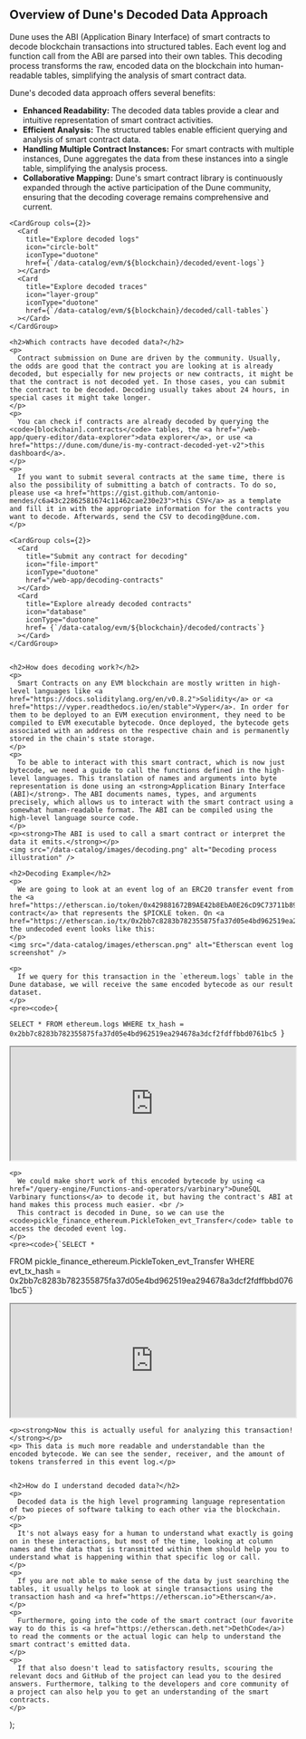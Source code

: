   <div>
    <h2>Overview of Dune's Decoded Data Approach</h2>
    <p>
      Dune uses the ABI (Application Binary Interface) of smart contracts to decode blockchain transactions into structured tables. Each event log and function call from the ABI are parsed into their own tables. This decoding process transforms the raw, encoded data on the blockchain into human-readable tables, simplifying the analysis of smart contract data.
    </p>
    <p>Dune's decoded data approach offers several benefits:</p>
    <ul>
      <li><strong>Enhanced Readability:</strong> The decoded data tables provide a clear and intuitive representation of smart contract activities.</li>
      <li><strong>Efficient Analysis:</strong> The structured tables enable efficient querying and analysis of smart contract data.</li>
      <li><strong>Handling Multiple Contract Instances:</strong> For smart contracts with multiple instances, Dune aggregates the data from these instances into a single table, simplifying the analysis process.</li>
      <li><strong>Collaborative Mapping:</strong> Dune's smart contract library is continuously expanded through the active participation of the Dune community, ensuring that the decoding coverage remains comprehensive and current.</li>
    </ul>
    
    <CardGroup cols={2}>
      <Card
        title="Explore decoded logs"
        icon="circle-bolt"
        iconType="duotone"
        href={`/data-catalog/evm/${blockchain}/decoded/event-logs`}
      ></Card>
      <Card
        title="Explore decoded traces"
        icon="layer-group"
        iconType="duotone"
        href={`/data-catalog/evm/${blockchain}/decoded/call-tables`}
      ></Card>
    </CardGroup>

    <h2>Which contracts have decoded data?</h2>
    <p>
      Contract submission on Dune are driven by the community. Usually, the odds are good that the contract you are looking at is already decoded, but especially for new projects or new contracts, it might be that the contract is not decoded yet. In those cases, you can submit the contract to be decoded. Decoding usually takes about 24 hours, in special cases it might take longer.
    </p>
    <p>
      You can check if contracts are already decoded by querying the <code>[blockchain].contracts</code> tables, the <a href="/web-app/query-editor/data-explorer">data explorer</a>, or use <a href="https://dune.com/dune/is-my-contract-decoded-yet-v2">this dashboard</a>.
    </p>
    <p>
      If you want to submit several contracts at the same time, there is also the possibility of submitting a batch of contracts. To do so, please use <a href="https://gist.github.com/antonio-mendes/c6a43c22862581674c11462cae230e23">this CSV</a> as a template and fill it in with the appropriate information for the contracts you want to decode. Afterwards, send the CSV to decoding@dune.com.
    </p>

    <CardGroup cols={2}>
      <Card
        title="Submit any contract for decoding"
        icon="file-import"
        iconType="duotone"
        href="/web-app/decoding-contracts"
      ></Card>
      <Card
        title="Explore already decoded contracts"
        icon="database"
        iconType="duotone"
        href= {`/data-catalog/evm/${blockchain}/decoded/contracts`}
      ></Card>
    </CardGroup>

    
    <h2>How does decoding work?</h2>
    <p>
      Smart Contracts on any EVM blockchain are mostly written in high-level languages like <a href="https://docs.soliditylang.org/en/v0.8.2">Solidity</a> or <a href="https://vyper.readthedocs.io/en/stable">Vyper</a>. In order for them to be deployed to an EVM execution environment, they need to be compiled to EVM executable bytecode. Once deployed, the bytecode gets associated with an address on the respective chain and is permanently stored in the chain's state storage.
    </p>
    <p>
      To be able to interact with this smart contract, which is now just bytecode, we need a guide to call the functions defined in the high-level languages. This translation of names and arguments into byte representation is done using an <strong>Application Binary Interface (ABI)</strong>. The ABI documents names, types, and arguments precisely, which allows us to interact with the smart contract using a somewhat human-readable format. The ABI can be compiled using the high-level language source code.
    </p>
    <p><strong>The ABI is used to call a smart contract or interpret the data it emits.</strong></p>
    <img src="/data-catalog/images/decoding.png" alt="Decoding process illustration" />

    <h2>Decoding Example</h2>
    <p>
      We are going to look at an event log of an ERC20 transfer event from the <a href="https://etherscan.io/token/0x429881672B9AE42b8EbA0E26cD9C73711b891Ca5#readContract">smart contract</a> that represents the $PICKLE token. On <a href="https://etherscan.io/tx/0x2bb7c8283b782355875fa37d05e4bd962519ea294678a3dcf2fdffbbd0761bc5#eventlog">Etherscan</a>, the undecoded event looks like this:
    </p>
    <img src="/data-catalog/images/etherscan.png" alt="Etherscan event log screenshot" />

    <p>
      If we query for this transaction in the `ethereum.logs` table in the Dune database, we will receive the same encoded bytecode as our result dataset.
    </p>
    <pre><code>{
`SELECT *
FROM ethereum.logs
WHERE tx_hash = 0x2bb7c8283b782355875fa37d05e4bd962519ea294678a3dcf2fdffbbd0761bc5
`}</code></pre>

<div>
  <iframe
    src="https://dune.com/embeds/3455255/5806543/"
    width="100%"
    height="200px"
  ></iframe>
</div>

    <p>
      We could make short work of this encoded bytecode by using <a href="/query-engine/Functions-and-operators/varbinary">DuneSQL Varbinary functions</a> to decode it, but having the contract's ABI at hand makes this process much easier. <br />
      This contract is decoded in Dune, so we can use the <code>pickle_finance_ethereum.PickleToken_evt_Transfer</code> table to access the decoded event log.
    </p>
    <pre><code>{`SELECT *
FROM pickle_finance_ethereum.PickleToken_evt_Transfer
WHERE evt_tx_hash = 0x2bb7c8283b782355875fa37d05e4bd962519ea294678a3dcf2fdffbbd0761bc5`}</code></pre>

<div>
  <iframe
    src="https://dune.com/embeds/3455274/5806581/"
    width="100%"
    height="200px"
  ></iframe>
</div>

    <p><strong>Now this is actually useful for analyzing this transaction!</strong></p>
    <p> This data is much more readable and understandable than the encoded bytecode. We can see the sender, receiver, and the amount of tokens transferred in this event log.</p>


    <h2>How do I understand decoded data?</h2>
    <p>
      Decoded data is the high level programming language representation of two pieces of software talking to each other via the blockchain.
    </p>
    <p>
      It's not always easy for a human to understand what exactly is going on in these interactions, but most of the time, looking at column names and the data that is transmitted within them should help you to understand what is happening within that specific log or call.
    </p>
    <p>
      If you are not able to make sense of the data by just searching the tables, it usually helps to look at single transactions using the transaction hash and <a href="https://etherscan.io">Etherscan</a>.
    </p>
    <p>
      Furthermore, going into the code of the smart contract (our favorite way to do this is <a href="https://etherscan.deth.net">DethCode</a>) to read the comments or the actual logic can help to understand the smart contract's emitted data.
    </p>
    <p>
      If that also doesn't lead to satisfactory results, scouring the relevant docs and GitHub of the project can lead you to the desired answers. Furthermore, talking to the developers and core community of a project can also help you to get an understanding of the smart contracts.
    </p>

  </div>
);
